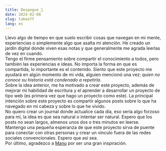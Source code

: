 ```yaml
---
title: Despegue 🚀
date: 2024-02-08
slug: takeoff
lang: es
---
```


Llevo algo de tiempo en que suelo escribir cosas que navegan en mi
mente, experiencias o simplemente algo que asalta mi atención. He
creado un jardín digital donde viven esas notas y que generalmente
me agrada leerlas de vez en cuando.
<br />
Tengo el firme pensamiento sobre compartir el conocimiento a todos,
pero también las experiencias e ideas. No importa la forma en que es
compartida, lo importante es el contenido. Siento que este proyecto
me ayudará en algún momento de mi vida, alguien mencionó una vez:
_quien no conoce su historia está condenado a repetirla_.
<br />
Sobre la idea anterior, me ha motivado a crear este proyecto, además
de mejorar mi habilidad de escritura y el aprender a desarrollar un
proyecto de tipo web (es primera vez que hago un proyecto como
este). La principal intención sobre este proyecto es compartir
algunos posts sobre lo que ha navegado en mi cabeza y sobre lo que
he vivido.
<br />
No quiero crear un journal donde actualice cada día, eso sería algo
forzoso para mí, la idea es que sea natural o intentar ser natural.
Espero que los posts no sean largos, almenos unos dos o tres minutos
en leerse.
<br />
Mantengo una pequeña esperanza de que este proyecto sirva de puente para conectar con otras personas y crear un vínculo fuera de las redes sociales convencionales. Espero que así sea.
<br />
Por último, agradezco a [Manu](https://manuelmoreale.com) por ser una gran inspiración.
		